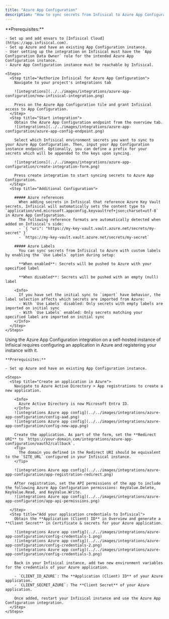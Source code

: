 ```yaml
---
title: "Azure App Configuration"
description: "How to sync secrets from Infisical to Azure App Configuration"
---
```


<Tabs>
  <Tab title="Usage">
    **Prerequisites:**

    - Set up and add envars to [Infisical Cloud](https://app.infisical.com).
    - Set up Azure and have an existing App Configuration instance.
    - User setting up the integration on Infisical must have the `App Configuration Data Owner` role for the intended Azure App Configuration instance.
    - Azure App Configuration instance must be reachable by Infisical.

    <Steps>
      <Step title="Authorize Infisical for Azure App Configuration">
        Navigate to your project's integrations tab

        ![integrations](../../images/integrations/azure-app-configuration/new-infisical-integration.png)

        Press on the Azure App Configuration tile and grant Infisical access to App Configuration.
      </Step>
      <Step title="Start integration">
        Obtain the Azure App Configuration endpoint from the overview tab.
        ![integrations](../../images/integrations/azure-app-configuration/azure-app-config-endpoint.png)

        Select which Infisical environment secrets you want to sync to your Azure App Configuration. Then, input your App Configuration instance endpoint. Optionally, you can define a prefix for your secrets which will be appended to the keys upon syncing.

        ![integrations](../../images/integrations/azure-app-configuration/create-integration-form.png)

        Press create integration to start syncing secrets to Azure App Configuration.
      </Step>
      <Step title="Additional Configuration">

        ##### Azure references
          When adding secrets in Infisical that reference Azure Key Vault secrets, Infisical will automatically sets the content type to `application/vnd.microsoft.appconfig.keyvaultref+json;charset=utf-8` in Azure App Configuration. 
          The following reference formats are automatically detected when added on Infisical's side:
          - `{ "uri": "https://my-key-vault.vault.azure.net/secrets/my-secret" }`
          - `https://my-key-vault.vault.azure.net/secrets/my-secret`

        ##### Azure Labels 
          You can sync secrets from Infisical to Azure with custom labels by enabling the `Use Labels` option during setup:

          **When enabled**: Secrets will be pushed to Azure with your specified label

          **When disabled**: Secrets will be pushed with an empty (null) label

        <Info>
          If you have set the initial sync to `import` have behavior, the label selection affects which secrets are imported from Azure:
          - With `Use Labels` disabled: Only secrets with empty labels are imported on initial sync
          - With `Use Labels` enabled: Only secrets matching your specified label are imported on initial sync
        </Info>
      </Step>
    </Steps>

  </Tab>
  <Tab title="Self-Hosted Setup">
    Using the Azure App Configuration integration on a self-hosted instance of Infisical requires configuring an application in Azure
    and registering your instance with it.

    **Prerequisites:**

    - Set up Azure and have an existing App Configuration instance.

    <Steps>
      <Step title="Create an application in Azure">
        Navigate to Azure Active Directory > App registrations to create a new application.

        <Info>
          Azure Active Directory is now Microsoft Entra ID.
        </Info>
        ![integrations Azure app config](../../images/integrations/azure-app-configuration/config-aad.png)
        ![integrations Azure app config](../../images/integrations/azure-app-configuration/config-new-app.png)

        Create the application. As part of the form, set the **Redirect URI** to `https://your-domain.com/integrations/azure-app-configuration/oauth2/callback`.
        <Tip>
          The domain you defined in the Redirect URI should be equivalent to the `SITE_URL` configured in your Infisical instance.
        </Tip>

        ![integrations Azure app config](../../images/integrations/azure-app-configuration/app-registration-redirect.png)

        After registration, set the API permissions of the app to include the following Azure App Configuration permissions: KeyValue.Delete, KeyValue.Read, and KeyValue.Write.
        ![integrations Azure app config](../../images/integrations/azure-app-configuration/app-api-permissions.png)

      </Step>
      <Step title="Add your application credentials to Infisical">
        Obtain the **Application (Client) ID** in Overview and generate a **Client Secret** in Certificate & secrets for your Azure application.

        ![integrations Azure app config](../../images/integrations/azure-app-configuration/config-credentials-1.png)
        ![integrations Azure app config](../../images/integrations/azure-app-configuration/config-credentials-2.png)
        ![integrations Azure app config](../../images/integrations/azure-app-configuration/config-credentials-3.png)

        Back in your Infisical instance, add two new environment variables for the credentials of your Azure application.

        - `CLIENT_ID_AZURE`: The **Application (Client) ID** of your Azure application.
        - `CLIENT_SECRET_AZURE`: The **Client Secret** of your Azure application.

        Once added, restart your Infisical instance and use the Azure App Configuration integration.
      </Step>
    </Steps>

  </Tab>
</Tabs>
